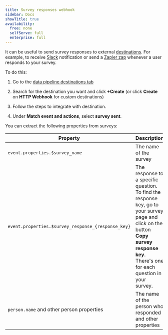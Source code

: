 ```yaml
---
title: Survey responses webhook
sidebar: Docs
showTitle: true
availability:
  free: none
  selfServe: full
  enterprise: full
---
```


It can be useful to send survey responses to external [destinations](/docs/cdp/destinations). For example, to receive [Slack](/tutorials/slack-surveys) notification or send a [Zapier zap](https://posthog.com/docs/cdp/destinations/zapier) whenever a user responds to your survey. 

To do this:

1. Go to the [data pipeline destinations tab](https://us.posthog.com/pipeline/destinations) 

2. Search for the destination you want and click **+Create** (or click **Create** on **HTTP Webhook** for custom destinations) 

3. Follow the steps to integrate with destination.

4. Under **Match event and actions**, select **survey sent**.

You can extract the following properties from surveys:

| Property | Description |
|----------|-------------|
| `event.properties.$survey_name` | The name of the survey |
| `event.properties.$survey_response_{response_key}` | The response to a specific question. To find the response key, go to your survey page and click on the button **Copy survey response key**. There's one for each question in your survey. |
| `person.name` and other person properties | The name of the person who responded and other properties |